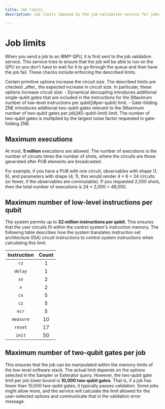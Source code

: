 ```yaml
---
title: Job limits
description: Job limits imposed by the job validation service for jobs sent to IBM QPUs.

---
```

# Job limits

When you send a job to an IBM&reg; QPU, it is first sent to the job validation service.  This service tries to ensure that the job will be able to run on the QPU so you don't have to wait for it to go through the queue and then have the job fail.  These checks include enforcing the described limits.

<Admonition type="note">
Certain primitive options increase the circuit size.  The described limits are checked _after_ the expected increase in circuit size. In particular, these options increase circuit size:
  - Dynamical decoupling introduces additional single-qubit gates that are included in the instructions for the [Maximum number of low-level instructions per qubit](#per-qubit) limit.
  - Gate-folding ZNE introduces additional two-qubit gates relevant to the [Maximum number of two-qubit gates per job](#2-qubit-limit) limit. The number of two-qubit gates is multiplied by the largest noise factor requested in gate-folding ZNE.
</Admonition>

<span id="max-shots"></span>
## Maximum executions

At most, **5 million** executions are allowed.  The number of executions is the number of circuits times the number of shots, where the circuits are those generated after PUB elements are broadcasted.

For example, if you have a PUB with one circuit, observables with shape (1, 6), and parameters with shape (4, 1), this would render 4 * 6 = 24 circuits (or fewer, if the observables are commutable). If you requested 2,000 shots, then the total number of executions is 24 * 2,000 = 48,000.

<span id="per-qubit"></span>
## Maximum number of low-level instructions per qubit

The system permits up to **32 million instructions per qubit**. This ensures that the user circuits fit within the control system's instruction memory.  The following table describes how the system translates instruction set architecture (ISA) circuit instructions to control system instructions when calculating this limit.

| Instruction | Count |
|:-----------:|:-----:|
| `rz`          | 1     |
| `delay`       | 1     |
| `sx`          | 2     |
| `x`           | 2     |
| `cx`          | 5     |
| `cz`          | 5     |
| `ecr`         | 5     |
| `measure`     | 10    |
| `reset`       | 17    |
| `init`        | 50    |

<span id="2-qubit-limit"></span>
## Maximum number of two-qubit gates per job

This ensures that the job can be manipulated within the memory limits of the low-level software stack. The actual limit depends on the options selected in the Sampler or Estimator query. However, the two-qubit gate limit per job lower bound is **10,000 two-qubit gates**. That is, if a job has fewer than 10,000 two-qubit gates, it typically passes validation. Some jobs might allow more, and the service will calculate the limit allowed for the user-selected options and communicate that in the validation error message.